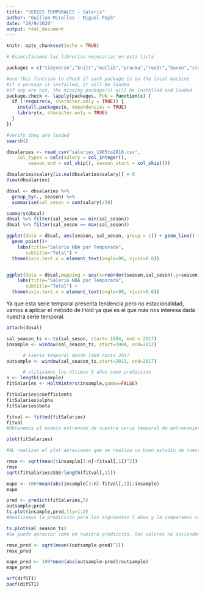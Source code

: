 ---
title: "SERIES TEMPORALES - Salaris"
author: "Guillem Miralles - Miguel Payà"
date: "29/9/2020"
output: html_document
---

```{r setup, include=FALSE}
knitr::opts_chunk$set(echo = TRUE)
```

```{r}
# Especificamos las librerías necesarias en esta lista

packages = c("tidyverse","knitr","matlib","pracma","readr","haven","stats4","fitdistrplus","vcd","FNN","ISLR","MASS","dplyr","faraway","car","leaps","boot","pROC","nnet","class","glmnet","pls","plotly","ggplot2","readxl")

#use this function to check if each package is on the local machine
#if a package is installed, it will be loaded
#if any are not, the missing package(s) will be installed and loaded
package.check <- lapply(packages, FUN = function(x) {
  if (!require(x, character.only = TRUE)) {
    install.packages(x, dependencies = TRUE)
    library(x, character.only = TRUE)
  }
})

#verify they are loaded
search()

```

```{r}
dbsalaries <- read_csv("salaries_1985to2018.csv", 
    col_types = cols(salary = col_integer(), 
        season_end = col_skip(), season_start = col_skip()))

dbsalaries$salary[is.na(dbsalaries$salary)] = 0
View(dbsalaries)
```

```{r}

dbsal <- dbsalaries %>%
  group_by(., season) %>%
  summarise(sal_seson = sum(salary)/30)

summary(dbsal)
dbsal %>% filter(sal_seson == min(sal_seson))
dbsal %>% filter(sal_seson == max(sal_seson))

```

```{r}

ggplot(data = dbsal, aes(season, sal_seson, group = 1)) + geom_line() +
  geom_point()+
    labs(title="Salario NBA por Temporada", 
       subtitle="Total") + 
  theme(axis.text.x = element_text(angle=90, vjust=0.6))


ggplot(data = dbsal,mapping = aes(x=reorder(season,sal_seson),y=season)) + geom_bar(stat = "identity",fill='darkblue')+
    labs(title="Salario NBA por Temporada", 
       subtitle="Total") + 
  theme(axis.text.x = element_text(angle=90, vjust=0.6))
```

Ya que esta serie temporal presenta tendencia pero no estacionalidad, vamos a aplicar el método de Hold ya que es el que más nos interesa dada nuestra serie temporal.


```{r}
attach(dbsal)

sal_season_ts <- ts(sal_seson, start= 1984, end = 2017)
insample <- window(sal_season_ts, start=1984, end=2012) 

      # aserie temporal desde 1984 hasta 2017
outsample <- window(sal_season_ts,start=2013, end=2017)

      # utilizamos los últimos 5 años como predicción
n <- length(insample)
fitSalaries <- HoltWinters(insample,gamma=FALSE)

fitSalaries$coefficients
fitSalaries$alpha
fitSalaries$beta
```
```{r}

fitval <- fitted(fitSalaries)
fitval
#Obtenemos el modelo entrenado de nuestra serie temporal de entrenamiento, para poder obtener información de como se están prediciendo los valores según este conjunto de entrenamiento.
```

```{r}
plot(fitSalaries)

#AL realizar el plot apreciamos que se realiza un buen estudio de nuestra serie temporal
```
```{r}


rmse <- sqrt(mean((insample[3:n]-fitval[,1])^2))
rmse
sqrt(fitSalaries$SSE/length(fitval[,1]))

mape <- 100*mean(abs(insample[3:n]-fitval[,1])/insample)
mape
```

```{r}
pred <- predict(fitSalaries,5)
outsample;pred
ts.plot(insample,pred,lty=1:2)
#Realizamos la predicción para los siguientes 5 años y la comparamos con la serie temporal real en los mismos años.

ts.plot(sal_season_ts)
#Se puede apreciar como en nuestra predicción, los valores no ascienden como en los valores reales, esto es debido a que en estos años aumentó considerablemente el valor de los salarios en la NBA.
```
```{r}
rmse_pred <- sqrt(mean((outsample-pred)^2))
rmse_pred

mape_pred <- 100*mean(abs(outsample-pred)/outsample)
mape_pred
```
```{r}
acf(difST1)
pacf(difST1)

```



```{r}

```

